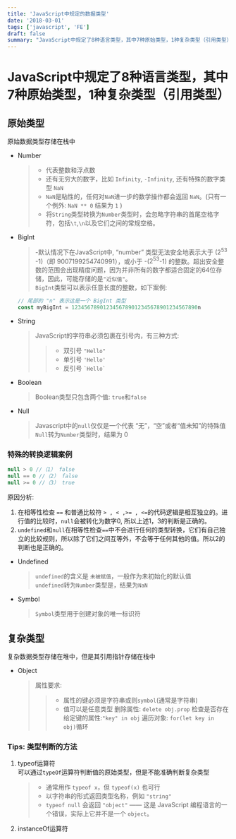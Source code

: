 ```yaml
---
title: 'JavaScript中规定的数据类型'
date: '2018-03-01'
tags: ['javascript', 'FE']
draft: false
summary: "JavaScript中规定了8种语言类型，其中7种原始类型，1种复杂类型（引用类型）"
---
```


# JavaScript中规定了8种语言类型，其中7种原始类型，1种复杂类型（引用类型）

## 原始类型

原始数据类型存储在栈中

- Number

  > - 代表整数和浮点数
  > - 还有无穷大的数字，比如 `Infinity`, `-Infinity`, 还有特殊的数字类型 `NaN`
  > - `NaN`是粘性的，任何对`NaN`进一步的数学操作都会返回 `NaN`。(只有一个例外: `NaN ** 0` 结果为 `1` )
  > - 将`String`类型转换为`Number`类型时，会忽略字符串的首尾空格字符，包括`\t`,`\n`以及它们之间的常规空格。

- BigInt

  > -默认情况下在JavaScript中, “number” 类型无法安全地表示大于 ($2^{53}$ -1)（即 9007199254740991），或小于 -($2^{53}$-1) 的整数。超出安全整数的范围会出现精度问题，因为并非所有的数字都适合固定的64位存储，因此，可能存储的是`"近似值"`。  
  >  `BigInt`类型可以表示任意长度的整数，如下案例:

  ```javascript
  // 尾部的 "n" 表示这是一个 BigInt 类型
  const myBigInt = 1234567890123456789012345678901234567890n
  ```

- String
  > JavaScript的字符串必须包裹在引号内，有三种方式:
  >
  > > - 双引号 `"Hello"`
  > > - 单引号 `'Hello'`
  > > - 反引号 `` `Hello` ``
- Boolean
  > Boolean类型只包含两个值: `true`和`false`
- Null
  > Javascript中的`null`仅仅是一个代表 “无”，“空”或者“值未知”的特殊值  
  > `Null`转为`Number`类型时，结果为 0

### 特殊的转换逻辑案例

```javascript
null > 0 //（1） false
null == 0 //（2） false
null >= 0 //（3） true
```

原因分析:

1. 在相等性检查 `==` 和普通比较符 `> , < ,>= , <=`的代码逻辑是相互独立的。进行值的比较时，`null`会被转化为数字0, 所以上述1，3的判断是正确的。
2. `undefined`和`null`在相等性检查`==`中不会进行任何的类型转换，它们有自己独立的比较规则，所以除了它们之间互等外，不会等于任何其他的值。所以2的判断也是正确的。

- Undefined
  > `undefined`的含义是 `未被赋值`，一般作为未初始化的默认值  
  > `undefined`转为`Number`类型是，结果为`NaN`
- Symbol
  > `Symbol`类型用于创建对象的唯一标识符

## 复杂类型

复杂数据类型存储在堆中，但是其引用指针存储在栈中

- Object
  > 属性要求:
  >
  > > - 属性的键必须是字符串或则`symbol`(通常是字符串)
  > > - 值可以是任意类型
  > >   删除属性: `delete obj.prop`
  > >   检查是否存在给定键的属性:`"key" in obj`
  > >   遍历对象: `for(let key in obj)`循环

### Tips: 类型判断的方法

1. typeof运算符  
   可以通过`typeOf`运算符判断值的原始类型，但是不能准确判断复杂类型
   > - 通常用作 `typeof x`，但 `typeof(x)` 也可行
   > - 以字符串的形式返回类型名称，例如 `"string"`
   > - `typeof null` 会返回 `"object"` —— 这是 JavaScript 编程语言的一个错误，实际上它并不是一个 `object`。
2. instanceOf运算符
